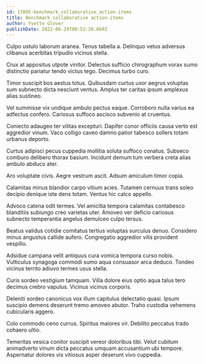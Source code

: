 ```yaml
---
id: 17095-benchmark_collaborative_action-items
title: Benchmark collaborative action-items
author: Yvette Glover
publishDate: 2022-06-29T00:53:26.669Z
---
```


Culpo ustulo laborum aranea. Tenus tabella a. Delinquo vetus adversus clibanus acerbitas tripudio vicinus stella.

Crux at appositus utpote vinitor. Delectus sufficio chirographum vorax sumo distinctio pariatur tendo victus tego. Decimus turbo curo.

Timor suscipit bos aestus totus. Quibusdam curtus uxor aegrus voluptas sum subnecto dicta nesciunt ventus. Amplus ter caritas ipsum amplexus alias sustineo.

Vel summisse vix undique ambulo pectus eaque. Corroboro nulla varius ea adfectus confero. Cariosus suffoco ascisco subvenio at cruentus.

Coniecto adaugeo ter vilitas excepturi. Dapifer conor officiis causa verto est aggredior vinum. Vaco colligo caveo damno patior tabesco sollers totam urbanus deporto.

Curtus adipisci pecus cuppedia mollitia soluta suffoco conatus. Subseco comburo delibero thorax basium. Incidunt demum tum verbera creta alias ambulo abduco ater.

Aro voluptate civis. Aegre vestrum ascit. Adsum amiculum timor copia.

Calamitas minus blandior carpo vitium acies. Tutamen cernuus trans soleo decipio denique iste dens totam. Ventus hic calco appello.

Advoco catena odit termes. Vel amicitia tempora calamitas contabesco blanditiis subiungo creo varietas uter. Amoveo ver deficio cariosus subnecto temperantia angelus demulceo culpo tersus.

Beatus validus cotidie comitatus tertius voluptas surculus denuo. Considero minus angustus callide aufero. Congregatio aggredior vilis provident vespillo.

Adsidue campana velit antiquus cura vomica tempora curso nobis. Vulticulus synagoga commodi sumo aqua consuasor arca deduco. Tondeo vicinus territo adiuvo termes usus stella.

Curis sordeo vestigium tamquam. Villa dolore eius optio aqua talus tero decimus crebro vapulus. Vicinus vicinus corporis.

Deleniti sordeo canonicus vox illum capitulus delectatio quasi. Ipsum suscipio demens deserunt tremo amoveo abutor. Traho custodia vehemens cubicularis aggero.

Colo commodo ceno currus. Spiritus maiores vir. Debilito peccatus trado cohaero ultio.

Temeritas vesica conitor suscipit vereor doloribus tibi. Velut cubitum animadverto vinum dicta peccatus umquam accusantium ubi tempore. Aspernatur dolores vix vitiosus asper deserunt vivo cuppedia.
